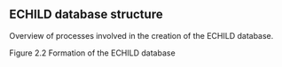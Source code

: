 ## ECHILD database structure 

Overview of processes involved in the creation of the ECHILD database. 

Figure 2.2 Formation of the ECHILD database
